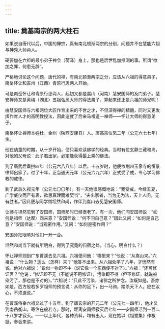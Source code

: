 ```yaml
---
---
---
```

title: 奠基南宗的两大柱石
---




如果说自唐代以后，中国的禅宗，真有南北顿渐两宗的分别，问题并不在慧能六祖与神秀大师两人。

硬要加在六祖的最小弟子神会（荷泽）身上，那也是后世乱加推测的事。所谓“欲加之罪，何患无辞”。

严格地讨论这个问题，唐代的禅，有南北顿渐两宗之分，应该从六祖的得意弟子，南岳怀让和吉州（江西）青原行思两人开始。

可是南岳怀让和青原行思两人，起初又都是嵩山（河南）慧安国师的及门弟子。慧安禅师又是黄梅（湖北）五祖弘忍大师的得法弟子，算起来还正是六祖的师兄呢！

由慧安国师与六祖两位大匠作育出来的不世之才，不但深得禅的精髓，同时又更发挥作育人才的高明教授法，因此造就了后来马祖道一禅师——怀让大师的得意弟子。

南岳怀让禅师本姓杜，金州（陕西安康县）人。唐高宗仪凤二年（公元六七七年）生。

他在幼童的时期，从十岁开始，便只喜欢读佛学的经典。当时有位玄静三藏和尚，对他的父母说：此子若出家，必定能获得最上乘的佛法。

到了唐武后垂拱四年（公元六八八年）以后，十五岁时，他便依荆州玉泉寺的恒景律师出家了。过了十年，正当通天元年（公元六九六年）正式受了戒，专心学习佛教的戒律。

到了武后久视元年（公元七〇〇年），有一天他很感慨地说：“我受戒，今经五夏，广学威仪而严有表，欲思真理而难契当”，“夫出家者，当为无为法，天上人间，无有胜者。”因此便与同学僧坦然和尚，作伴到嵩山去见慧安国师。

让师与坦然见到了安国师，国师那时已经很老了。有一次，他们问安国师说：“如何是祖师（达摩）西来意？”安国师说：“何不问自己意？”因此又问：“如何是自己意？”安国师说：“当观密作用。”又问：“如何是密作用？”

安国师把眼睛对他们一开一合。

坦然和尚当下就有所明白，得到了究竟的归宿之处。（当心，明白什么？）

怀让禅师则到广东曹溪去见六祖。六祖便问他：“哪里来？”他说：“从嵩山来。”六祖说：“什么物？恁么（怎样）来？”他答不出来。从六祖处学了八年，才恍然有省。他对六祖说：“说似一物即不中（说它像一个东西便不对了）。”六祖：“还可修证否？”他说：“修证即不无（不能说不用修证），污染即不得（但不修证，就说被染污了，那也是不对的）。”六祖说：“只此不污染，诸佛之所护念。汝既如是。吾亦如是。西方般若多罗祖师的预言说：从你的足下，出一马驹，踏杀天下人。应在汝心，不须速说。”

在曹溪侍奉六祖又过了十五年，到了唐玄宗的开元二年（公元七一四年），他才又到南岳衡山，寄住在般若寺。那时，距离安国师寂灭后七年——安国师活到一百二十八岁才寂灭。——以上年代，各种资料，均有出入，现在姑以《祖堂集》作根据，参合来讲。